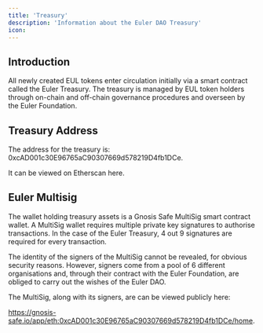 ```yaml
---
title: 'Treasury'
description: 'Information about the Euler DAO Treasury'
icon: 
---
```


## Introduction

All newly created EUL tokens enter circulation initially via a smart contract called the Euler Treasury. The treasury is managed by EUL token holders through on-chain and off-chain governance procedures and overseen by the Euler Foundation.

## Treasury Address

The address for the treasury is: 0xcAD001c30E96765aC90307669d578219D4fb1DCe.

It can be viewed on Etherscan here.

## Euler Multisig

The wallet holding treasury assets is a Gnosis Safe MultiSig smart contract wallet. A MultiSig wallet requires multiple private key signatures to authorise transactions. In the case of the Euler Treasury, 4 out 9 signatures are required for every transaction.

The identity of the signers of the MultiSig cannot be revealed, for obvious security reasons. However, signers come from a pool of 6 different organisations and, through their contract with the Euler Foundation, are obliged to carry out the wishes of the Euler DAO.

The MultiSig, along with its signers, are can be viewed publicly here:

https://gnosis-safe.io/app/eth:0xcAD001c30E96765aC90307669d578219D4fb1DCe/home.